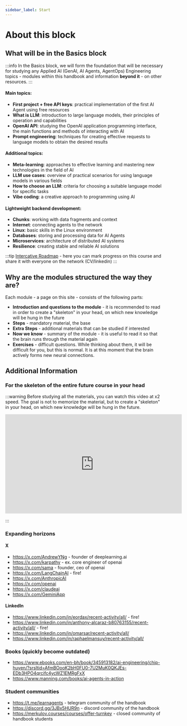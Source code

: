 ```yaml
---
sidebar_label: Start
---
```


# About this block

## What will be in the Basics block

:::info
In the Basics block, we will form the foundation that will be necessary for studying any Applied AI (GenAI, AI Agents, AgentOps) Engineering topics - modules within this handbook and information **beyond it** - on other resources.
:::

#### Main topics:

- **First project + free API keys**: practical implementation of the first AI Agent using free resources
- **What is LLM**: introduction to large language models, their principles of operation and capabilities
- **OpenAI API**: studying the OpenAI application programming interface, the main functions and methods of interacting with AI
- **Prompt engineering**: techniques for creating effective requests to language models to obtain the desired results

#### Additional topics:
- **Meta-learning**: approaches to effective learning and mastering new technologies in the field of AI
- **LLM use cases**: overview of practical scenarios for using language models in various fields
- **How to choose an LLM**: criteria for choosing a suitable language model for specific tasks
- **Vibe coding**: a creative approach to programming using AI

#### Lightweight backend development:
- **Chunks**: working with data fragments and context
- **Internet**: connecting agents to the network
- **Linux**: basic skills in the Linux environment
- **Databases**: storing and processing data for AI Agents
- **Microservices**: architecture of distributed AI systems
- **Resilience**: creating stable and reliable AI solutions

:::tip
[Intercative Roadmap](https://roadmap.sh/r/ai-agents-2025-roadmap) - here you can mark progress on this course and share it with everyone on the network (CV/linkedin)
:::

## Why are the modules structured the way they are?

Each module - a page on this site - consists of the following parts:

- **Introduction and questions to the module** - it is recommended to read in order to create a "skeleton" in your head, on which new knowledge will be hung in the future
- **Steps** - mandatory material, the base
- **Extra Steps** - additional materials that can be studied if interested
- **Now we know** - summary of the module - it is useful to read it so that the brain runs through the material again
- **Exercises** - difficult questions. While thinking about them, it will be difficult for you, but this is normal. It is at this moment that the brain actively forms new neural connections.

## Additional Information

### For the skeleton of the entire future course in your head

:::warning
Before studying all the materials, you can watch this video at x2 speed. The goal is not to memorize the material, but to create a "skeleton" in your head, on which new knowledge will be hung in the future.

<iframe width="560" height="315" src="https://www.youtube.com/embed/qU3fmidNbJE?si=voyQvRGkOguGsvnJ" title="YouTube video player" frameborder="0" allow="accelerometer; autoplay; clipboard-write; encrypted-media; gyroscope; picture-in-picture; web-share" referrerpolicy="strict-origin-when-cross-origin" allowfullscreen></iframe>

:::

### Expanding horizons

#### X

- https://x.com/AndrewYNg - founder of deeplearning.ai
- https://x.com/karpathy - ex. core engineer of openai
- https://x.com/sama - founder, ceo of openai
- https://x.com/LangChainAI - fire!
- https://x.com/AnthropicAI
- https://x.com/openai
- https://x.com/claudeai
- https://x.com/GeminiApp

#### LinkedIn

- https://www.linkedin.com/in/eordax/recent-activity/all/ - fire!
- https://www.linkedin.com/in/anthony-alcaraz-b80763155/recent-activity/all/ - fire!
- https://www.linkedin.com/in/omarsar/recent-activity/all/
- https://www.linkedin.com/in/raphaelmansuy/recent-activity/all/

### Books (quickly become outdated)

- https://www.ebooks.com/en-bh/book/345913182/ai-engineering/chip-huyen/?srsltid=AfmBOooK2bH0FU0-7U2MuK0QKJEs-EDb3HPO4qrcifc4ycWZ1EMRgFxX
- https://www.manning.com/books/ai-agents-in-action

### Student communities

- https://t.me/learnagents - telegram community of the handbook
- https://discord.gg/3JBx5HUR9n - discord community of the handbook
- https://merkulov.courses/courses/offer-turnkey - closed community of handbook students
